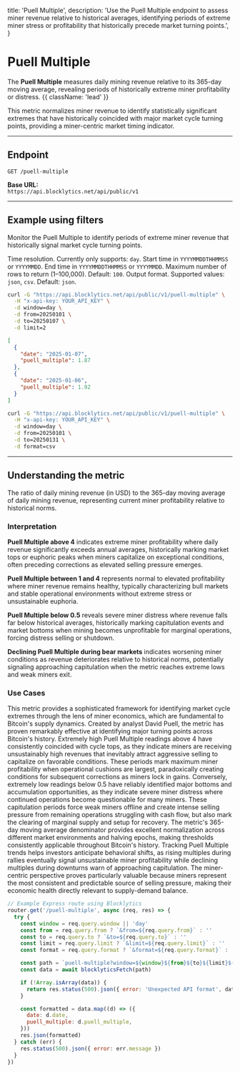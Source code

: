   title: 'Puell Multiple',
  description:
    'Use the Puell Multiple endpoint to assess miner revenue relative to historical averages, identifying periods of extreme miner stress or profitability that historically precede market turning points.',
}

# Puell Multiple

The **Puell Multiple** measures daily mining revenue relative to its 365-day moving average, revealing periods of historically extreme miner profitability or distress. {{ className: 'lead' }}

This metric normalizes miner revenue to identify statistically significant extremes that have historically coincided with major market cycle turning points, providing a miner-centric market timing indicator.

---

## Endpoint

`GET /puell-multiple`

**Base URL:**  
`https://api.blocklytics.net/api/public/v1`

---

## Example using filters

<Row>
  <Col>

Monitor the Puell Multiple to identify periods of extreme miner revenue that historically signal market cycle turning points.

<Properties>
  <Property name="window" type="string">
    Time resolution. Currently only supports: <code>day</code>.
  </Property>
  <Property name="from" type="string">
    Start time in <code>YYYYMMDDTHHMMSS</code> or <code>YYYYMMDD</code>.
  </Property>
  <Property name="to" type="string">
    End time in <code>YYYYMMDDTHHMMSS</code> or <code>YYYYMMDD</code>.
  </Property>
  <Property name="limit" type="integer">
    Maximum number of rows to return (1–100,000). Default: <code>100</code>.
  </Property>
  <Property name="format" type="string">
    Output format. Supported values: <code>json</code>, <code>csv</code>.
    Default: <code>json</code>.
  </Property>
</Properties>

  </Col>
  <Col>

```bash {title="Requesting Puell Multiple data"}
curl -G "https://api.blocklytics.net/api/public/v1/puell-multiple" \
  -H "x-api-key: YOUR_API_KEY" \
  -d window=day \
  -d from=20250101 \
  -d to=20250107 \
  -d limit=2
```

```json {title="Sample JSON response"}
[
  {
    "date": "2025-01-07",
    "puell_multiple": 1.87
  },
  {
    "date": "2025-01-06",
    "puell_multiple": 1.92
  }
]
```

```bash {title="Exporting as CSV"}
curl -G "https://api.blocklytics.net/api/public/v1/puell-multiple" \
  -H "x-api-key: YOUR_API_KEY" \
  -d window=day \
  -d from=20250101 \
  -d to=20250131 \
  -d format=csv
```

  </Col>
</Row>

---

## Understanding the metric

<Row>
  <Col>

<Properties>
  <Property name="puell_multiple" type="number">
    The ratio of daily mining revenue (in USD) to the 365-day moving average of
    daily mining revenue, representing current miner profitability relative to
    historical norms.
  </Property>
</Properties>

### Interpretation

**Puell Multiple above 4** indicates extreme miner profitability where daily revenue significantly exceeds annual averages, historically marking market tops or euphoric peaks when miners capitalize on exceptional conditions, often preceding corrections as elevated selling pressure emerges.

**Puell Multiple between 1 and 4** represents normal to elevated profitability where miner revenue remains healthy, typically characterizing bull markets and stable operational environments without extreme stress or unsustainable euphoria.

**Puell Multiple below 0.5** reveals severe miner distress where revenue falls far below historical averages, historically marking capitulation events and market bottoms when mining becomes unprofitable for marginal operations, forcing distress selling or shutdown.

**Declining Puell Multiple during bear markets** indicates worsening miner conditions as revenue deteriorates relative to historical norms, potentially signaling approaching capitulation when the metric reaches extreme lows and weak miners exit.

### Use Cases

This metric provides a sophisticated framework for identifying market cycle extremes through the lens of miner economics, which are fundamental to Bitcoin's supply dynamics. Created by analyst David Puell, the metric has proven remarkably effective at identifying major turning points across Bitcoin's history. Extremely high Puell Multiple readings above 4 have consistently coincided with cycle tops, as they indicate miners are receiving unsustainably high revenues that inevitably attract aggressive selling to capitalize on favorable conditions. These periods mark maximum miner profitability when operational cushions are largest, paradoxically creating conditions for subsequent corrections as miners lock in gains. Conversely, extremely low readings below 0.5 have reliably identified major bottoms and accumulation opportunities, as they indicate severe miner distress where continued operations become questionable for many miners. These capitulation periods force weak miners offline and create intense selling pressure from remaining operations struggling with cash flow, but also mark the clearing of marginal supply and setup for recovery. The metric's 365-day moving average denominator provides excellent normalization across different market environments and halving epochs, making thresholds consistently applicable throughout Bitcoin's history. Tracking Puell Multiple trends helps investors anticipate behavioral shifts, as rising multiples during rallies eventually signal unsustainable miner profitability while declining multiples during downturns warn of approaching capitulation. The miner-centric perspective proves particularly valuable because miners represent the most consistent and predictable source of selling pressure, making their economic health directly relevant to supply-demand balance.

  </Col>
  <Col>

```js {title="Node.js (Express) example"}
// Example Express route using Blocklytics
router.get('/puell-multiple', async (req, res) => {
  try {
    const window = req.query.window || 'day'
    const from = req.query.from ? `&from=${req.query.from}` : ''
    const to = req.query.to ? `&to=${req.query.to}` : ''
    const limit = req.query.limit ? `&limit=${req.query.limit}` : ''
    const format = req.query.format ? `&format=${req.query.format}` : ''

    const path = `puell-multiple?window=${window}${from}${to}${limit}${format}`
    const data = await blocklyticsFetch(path)

    if (!Array.isArray(data)) {
      return res.status(500).json({ error: 'Unexpected API format', data })
    }

    const formatted = data.map((d) => ({
      date: d.date,
      puell_multiple: d.puell_multiple,
    }))
    res.json(formatted)
  } catch (err) {
    res.status(500).json({ error: err.message })
  }
})
```

  </Col>
</Row>
